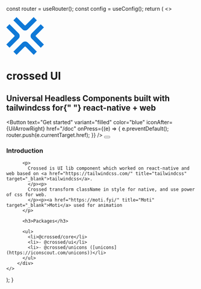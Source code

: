 
  const router = useRouter();
  const config = useConfig();
  return (
    <>
        <div className="flex flex-col items-center gap-2 bg-brand-800 py-20 px-5">
          <svg
            xmlns="http://www.w3.org/2000/svg"
            version="1.1"
            width="100"
            height="100"
            viewBox="5 5 90 90"
          >
            <g fill="#0f79d7">
              <path d="M5 70.48l19.108-19.108a2.029 2.029 0 0 0 0-2.87L5.058 29.45l7.545-7.546 21.89 21.89a8.685 8.685 0 0 1 0 12.283L12.659 77.912 5 70.48zm90-41.03L75.892 48.559a2.029 2.029 0 0 0 0 2.87l19.05 19.051-7.545 7.546-21.89-21.89a8.685 8.685 0 0 1 0-12.283l21.834-21.834L95 29.45zM29.428 5l19.108 19.108a2.029 2.029 0 0 0 2.87 0l19.052-19.05 7.546 7.545-21.89 21.89a8.685 8.685 0 0 1-12.283 0L21.997 12.659 29.428 5zm41.144 90L51.463 75.892a2.029 2.029 0 0 0-2.87 0l-19.051 19.05-7.546-7.545 21.89-21.89a8.685 8.685 0 0 1 12.283 0l21.834 21.834L70.572 95z"></path>
            </g>
          </svg>
          <h1 className="text-6xl mb-5">crossed UI</h1>
          <h2 className="border-0 text-2xl text-center mb-10">
            Universal Headless Components built with tailwindcss for{" "}
            <b>react-native</b> + <b>web</b>
          </h2>
          <XBox space="md">
            <Button
              text="Get started"
              variant="filled"
              color="blue"
              iconAfter={UilArrowRight}
              href="/doc"
              onPress={(e) => {
                e.preventDefault();
                router.push(e.currentTarget.href);
              }}
            />
            <Button
              text="Star us"
              variant="filled"
              color="zinc"
              iconAfter={UilGithub}
              href={config.project.link}
              target="_blank"
            />
          </XBox>
        </div>
        <div className="w-1/2 mx-auto">
          <h3>Introduction</h3>

          <p>
            Crossed is UI lib component which worked on react-native and web based on <a href="https://tailwindcss.com/" title="tailwindcss" target="_blank">tailwindcss</a>.
            </p><p>
            Crossed transform className in style for native, and use power of css for web.
            </p><p><a href="https://moti.fyi/" title="Moti" target="_blank">Moti</a> used for animation
          </p>

          <h3>Packages</h3>

          <ul>
            <li>@crossed/core</li>
            <li>- @crossed/ui</li>
            <li>- @crossed/unicons ([unicons](https://iconscout.com/unicons))</li>
          </ul>
        </div>
    </>

);
}
